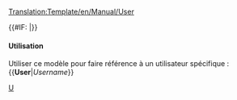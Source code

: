 <noinclude>[[Translation:Template/en/Manual/User]]</noinclude><noinclude>

</noinclude>

<includeonly>{{#IF: {{{1|}}} |[[User:{{{1}}}|{{{1}}}]]}}</includeonly><noinclude>

====Utilisation====
Utiliser ce modèle pour faire référence à un utilisateur spécifique :
<nowiki>{{</nowiki>'''User'''|''Username''<nowiki>}}</nowiki>

[[Category:en/Manual/Base Set/Link Templates|U]]</noinclude>